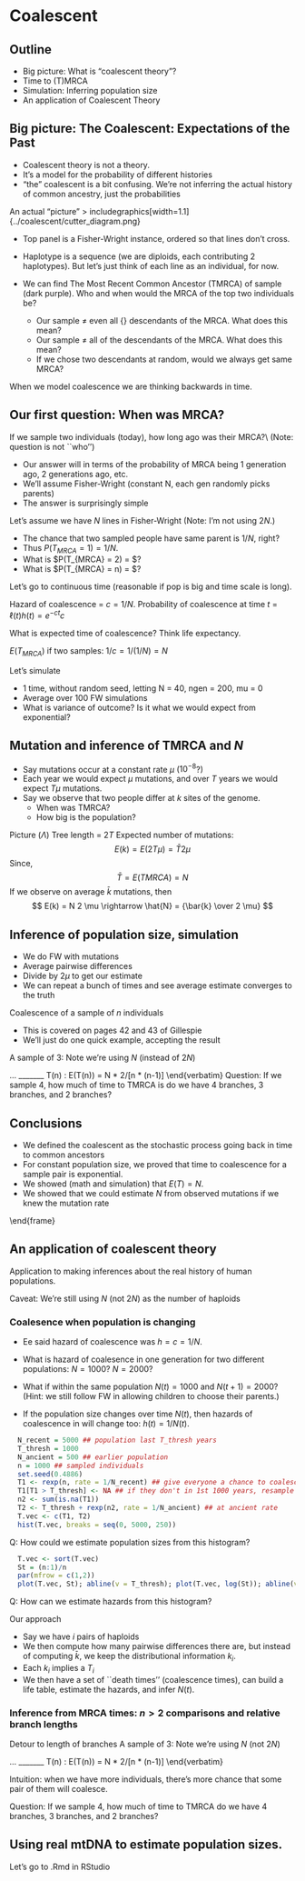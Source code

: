# Coalescent 


## Outline   
  
  - Big picture: What is "coalescent theory"?
  - Time to (T)MRCA
  - Simulation: Inferring population size
  - An application of Coalescent Theory

## Big picture: The Coalescent: Expectations of the Past
  
  - Coalescent theory is not a theory.
  - It's a model for the probability of different histories
  - "the" coalescent is a bit confusing. We're not inferring the
    actual history of common ancestry, just the probabilities
 
An actual "picture"
> includegraphics[width=1.1\textwidth]{../coalescent/cutter_diagram.png}
     
- Top panel is a Fisher-Wright instance, ordered so that lines
         don't cross.
- Haplotype is a sequence (we are diploids, each 
         contributing 2 haplotypes). But let's just think of each line as
         an individual, for now.
- We can find The Most Recent Common Ancestor (TMRCA) of 
sample (dark purple). Who and when would the MRCA of the top two individuals be?


  - Our sample $\neq$ even all {\em extant } descendants of the MRCA. What
    does this mean?
  - Our sample $\neq$ all of the descendants of the MRCA. What
    does this mean?
  - If we chose two descendants at random, would we always get
    same MRCA? 
  
When we model coalescence we are thinking backwards in time.
  
## Our first question: When was MRCA?

  If we sample two individuals (today), how long ago was their MRCA?\\
  (Note: question is not ``who'')
  
  - Our answer will in terms of the probability of MRCA being 1
    generation ago, 2 generations ago, etc.
  - We'll assume Fisher-Wright (constant N, each gen randomly
    picks parents)
  - The answer is surprisingly simple
  
Let's assume we have $N$ lines in Fisher-Wright (Note: I'm not using $2N$.)
  
  - The chance that two sampled people have same parent is $1/N$, right?
  - Thus $P(T_{MRCA} = 1) = 1/N$.
  - What is $P(T_{MRCA} = 2) = $?
  - What is $P(T_{MRCA} = n) = $?
  
  Let's go to continuous time (reasonable if pop is big and time scale
  is long).
  
  Hazard of coalescence = $c = 1/N$.
  Probability of coalescence at time $t$ = $\ell(t) h(t) = e^{-ct} c$

  What is expected time of coalescence? Think life expectancy.
  
  $E(T_{MRCA})$ if two samples: $1/c = 1/(1/N) = N$

  Let's simulate

  - 1 time, without random seed, letting N = 40, ngen = 200, mu = 0
  - Average over 100 FW simulations
  - What is variance of outcome? Is it what we would expect from
    exponential?


## Mutation and inference of TMRCA and $N$
  
  - Say mutations occur at a constant rate $\mu$ ($10^{-8}$?)
  - Each year we would expect $\mu$ mutations, and over $T$ years we
    would expect $T\mu$ mutations.
  - Say we observe that two people differ at $k$ sites of the
    genome.
    - When was TMRCA?
    - How big is the population?
  


  Picture ($\Lambda$)
  Tree length = $2T$
  Expected number of mutations:
  $$
  E(k) = E(2T\mu) = \bar{T} 2 \mu
  $$
  Since,
  $$
  \bar{T} = E(TMRCA) = N
  $$
  If we observe on average $\bar{k}$ mutations, then
  $$
  E(k) = N 2 \mu \rightarrow \hat{N} = {\bar{k} \over 2 \mu}
  $$ 

## Inference of population size, simulation
  
  - We do FW with mutations
  - Average pairwise differences
  - Divide by $2\mu$ to get our estimate
  - We can repeat a bunch of times and see average estimate
    converges to the truth
  

Coalescence of a sample of $n$ individuals
  
  - This is covered on pages 42 and 43 of Gillespie
  - We'll just do one quick example, accepting the result
  
A sample of 3: Note we're using $N$ (instead of $2N$)

\begin{verbatim}

        *            _______
       / \
      /   \          
     /     \         T(2) : E(T(2)) = N
    /       \
   /         *       _______
  /         / \
 /         /   \     T(3) : E(T(3)) = N * 2/[3*2]
*         *     *    _______

                      ...
                     _______
                     T(n) : E(T(n)) = N * 2/[n * (n-1)]
\end{verbatim}
  Question: If we sample 4, how much of time to TMRCA
  is do we have 4 branches, 3 branches, and 2 branches?

## Conclusions


  - We defined the coalescent as the stochastic process going
    back in time to common ancestors
  - For constant population size, we proved that time to
    coalescence for a sample pair is exponential.
  - We showed (math and simulation) that $E(T) = N$.
  - We showed that we could estimate $N$ from observed mutations
    if we knew the mutation rate


\end{frame}

## An application of coalescent theory
  
Application to making inferences about the real history of human populations.
    

 
Caveat: We're still using $N$ (not $2N$) as the number of haploids

### Coalesence when population is changing
  
  - Ee said hazard of coalescence was $h = c = 1/N$.
  - What is hazard of coalesence in one generation for two
    different populations: $N =
    1000$? $N = 2000$?
    
  - What if within the same population $N(t) = 1000$ and $N(t+1)
    = 2000$? (Hint: we still follow FW in allowing children to
    choose their parents.)
    
  - If the population size changes over time $N(t)$, then hazards
    of coalescence in will change too: $h(t) = 1/N(t)$.
  
```r
  N_recent = 5000 ## population last T_thresh years
  T_thresh = 1000
  N_ancient = 500 ## earlier population
  n = 1000 ## sampled individuals
  set.seed(0.4886)
  T1 <- rexp(n, rate = 1/N_recent) ## give everyone a chance to coalesce 
  T1[T1 > T_thresh] <- NA ## if they don't in 1st 1000 years, resample them
  n2 <- sum(is.na(T1))
  T2 <- T_thresh + rexp(n2, rate = 1/N_ancient) ## at ancient rate
  T.vec <- c(T1, T2)
  hist(T.vec, breaks = seq(0, 5000, 250))
```
  Q: How could we estimate population sizes from this histogram?
  
```r
  T.vec <- sort(T.vec)
  St = (n:1)/n
  par(mfrow = c(1,2))
  plot(T.vec, St); abline(v = T_thresh); plot(T.vec, log(St)); abline(v = T_thresh)
```
  Q: How can we estimate hazards from this histogram?



Our approach
  
  - Say we have $i$ pairs of haploids
  - We then compute how many pairwise differences there are,
    but instead of computing $\bar{k}$, we keep the distributional
    information $k_i$.
  - Each $k_i$ implies a $T_i$
  - We then have a set of ``death times'' (coalescence times),
    can build a life table, estimate the hazards, and infer
    $N(t)$.

### Inference from MRCA times: $n > 2$ comparisons and relative branch lengths
    
Detour to length of branches
A sample of 3: Note we're using $N$ (not $2N$)
\begin{verbatim}

        *            _______
       / \
      /   \          
     /     \         T(2) : E(T(2)) = N
    /       \
   /         *       _______
  /         / \
 /         /   \     T(3) : E(T(3)) = N * 2/[3*2]
*         *     *    _______

                      ...
                     _______
                     T(n) : E(T(n)) = N * 2/[n * (n-1)]
\end{verbatim}

  Intuition: when we have more individuals, there's more chance that
  some pair of them will coalesce.
  
  Question: If we sample 4, how much of time to TMRCA
   do we have 4 branches, 3 branches, and 2 branches?


## Using real mtDNA to estimate population sizes. 
  Let's go to .Rmd in RStudio







